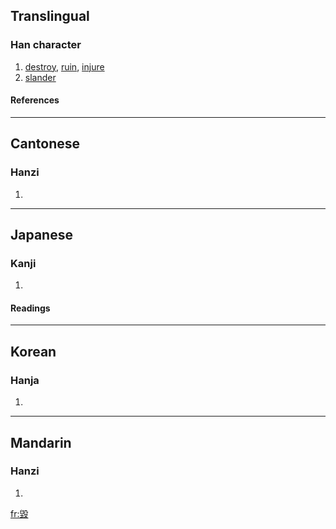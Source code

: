 {{see|毁}}

==Translingual==
===Han character===
{{Han char|rn=79|rad=殳|as=09|sn=13|four=7714<sub>7</sub>|canj=竹土竹弓水 (HGHNE)}}
# [[destroy]], [[ruin]], [[injure]]
# [[slander]]
====References====
{{Han ref|kx=0586.120|dkj=16654|dj=0979.020|hdz=32162.041|uh=6BC0|ud=27584|bh=B7B4|bd=47028}}

----
==Cantonese==
===Hanzi===
{{yue-hanzi|jyut=|y=wai2}}
# {{defn|Cantonese}}

----
==Japanese==
===Kanji===
{{ja-kanji|grade=|rs=殳09}}
# {{defn|Japanese}} 
====Readings====
{{ja-readings|on=[[き]] (ki)|kun=[[こぼつ]] (kobotsu), [[そしる]] (soshiru), [[やせる]] (yaseru)}}

----
==Korean==
===Hanja===
{{ko-hanja|hangeul=훼|eumhun=|rv=hwe|mr=hwe|y=hwey}}
# {{defn|Korean}}

----
==Mandarin==
===Hanzi===
{{cmn-hanzi|sim=毁|pin=[[huǐ]] ([[hui3]])|wg=hui<sup>3</sup>}}
# {{defn|Mandarin}}

[[fr:毀]]